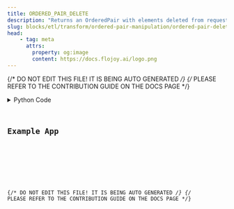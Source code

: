 ```yaml
---
title: ORDERED_PAIR_DELETE
description: "Returns an OrderedPair with elements deleted from requested indices."
slug: blocks/etl/transform/ordered-pair-manipulation/ordered-pair-delete
head:
    - tag: meta
      attrs:
        property: og:image
        content: https://docs.flojoy.ai/logo.png
---
```


{/* DO NOT EDIT THIS FILE! IT IS BEING AUTO GENERATED */}
{/* PLEASE REFER TO THE CONTRIBUTION GUIDE ON THE DOCS PAGE */}


<DownloadStudioBanner />
<PythonDocsDisplay docstring={block_data["docstring"]} />
<details>
<summary>Python Code</summary>



<Code code={pythonCode} lang="py" wrap theme="dracula" />

[Find this Flojoy Block on GitHub](https://github.com/flojoy-ai/blocks/blob/main/blocks/ETL/TRANSFORM/ORDERED_PAIR_MANIPULATION/ORDERED_PAIR_DELETE/ORDERED_PAIR_DELETE.py)

</details>

## Example App


<GetHelpWidget />


<AppDisplay app={app} blockName="ORDERED_PAIR_DELETE" client:visible />


<Example />

{/* DO NOT EDIT THIS FILE! IT IS BEING AUTO GENERATED */}
{/* PLEASE REFER TO THE CONTRIBUTION GUIDE ON THE DOCS PAGE */}
